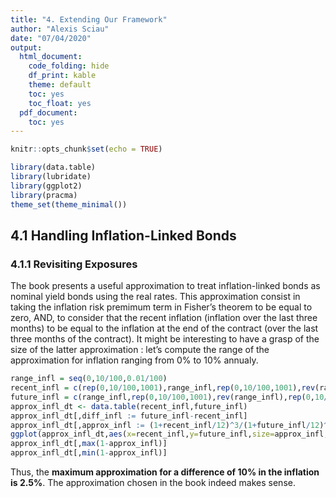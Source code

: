 ```yaml
---
title: "4. Extending Our Framework"
author: "Alexis Sciau"
date: "07/04/2020"
output:
  html_document:
    code_folding: hide
    df_print: kable
    theme: default
    toc: yes
    toc_float: yes
  pdf_document:
    toc: yes
---
```


```r
knitr::opts_chunk$set(echo = TRUE)
```

```r
library(data.table)
library(lubridate)
library(ggplot2)
library(pracma)
theme_set(theme_minimal())
```

## 4.1 Handling Inflation-Linked Bonds

### 4.1.1 Revisiting Exposures
The book presents a useful approximation to treat inflation-linked bonds as nominal yield bonds using the real rates. This approximation consist in taking the inflation risk premimum term in Fisher's theorem to be equal to zero, AND, to consider that the recent inflation (inflation  over the last three months) to be equal to the inflation at the end of the contract (over the last three months of the contract). It might be interesting to have a grasp of the size of the latter approximation : let's compute the range of the approximation for inflation ranging from 0% to 10% annualy.

```r
range_infl = seq(0,10/100,0.01/100)
recent_infl = c(rep(0,10/100,1001),range_infl,rep(0,10/100,1001),rev(range_infl))
future_infl = c(range_infl,rep(0,10/100,1001),rev(range_infl),rep(0,10/100,1001))
approx_infl_dt <- data.table(recent_infl,future_infl)
approx_infl_dt[,diff_infl := future_infl-recent_infl]
approx_infl_dt[,approx_infl := (1+recent_infl/12)^3/(1+future_infl/12)^3]
ggplot(approx_infl_dt,aes(x=recent_infl,y=future_infl,size=approx_infl,color=approx_infl)) + geom_point()
approx_infl_dt[,max(1-approx_infl)]
approx_infl_dt[,min(1-approx_infl)]
```
Thus, the **maximum approximation for a difference of 10% in the inflation is 2.5%**. The approximation chosen in the book indeed makes sense.